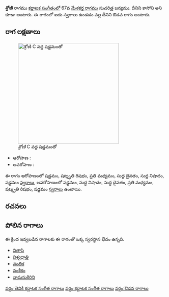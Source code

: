 {{Infobox ragam
	| name          	= శ్రోణి
	| synonym	    	= కాసోని
	| mela          	= 
	| chakra        	= 
	| janaka        	= 
	| type          	= ఔడవ
	| arohanam      	= {{svaraC|S|R3|M2|D1|N1|S'}} 
	| avarohanam    	= {{svaraC|S'|N1|D1|M2|R3|S}}
	| jeeva         	=
	| chhaya        	=
	| nyasa         	=
	| vishesha      	= 
	| equivalent  		= 
}}
{{కర్ణాటక సంగీత రాగాలు}}
'''శ్రోణి''' రాగము [[కర్ణాటక సంగీతం]]లో 67వ [[మేళకర్త రాగము]] సుచరిత్ర జన్యము. దీనిని కాసోని అని కూడా అంటారు. ఈ రాగంలో ఐదు స్వరాలు ఉండడం వల్ల దీనిని ఔడవ రాగం అంటారు.


==రాగ లక్షణాలు==
[[Image:shroni_kb2wiki.png|thumb|right|316px|''శ్రోణి'' C వద్ద షడ్జమంతో]]

* ఆరోహణ : {{svaraC|S|R3|M2|D1|N1|S'}} 
* అవరోహణ : {{svaraC|S'|N1|D1|M2|R3|S}}

ఈ రాగం ఆరోహణంలో షడ్జమం, షట్శృతి రిషభం, ప్రతి మధ్యమం, సుద్ద దైవతం, సుద్ద నిషాదం, షడ్జమం [[స్వరాలు]], అవరోహణంలో షడ్జమం, సుద్ద నిషాదం, సుద్ద దైవతం, ప్రతి మధ్యమం, షట్శృతి రిషభం, షడ్జమం [[స్వరాలు]] ఉంటాయి.

==రచనలు==



==పోలిన రాగాలు==
ఈ క్రింద ఇవ్వబడిన రాగాలకు ఈ రాగంతో ఒక్క స్వరస్థాన భేదం ఉన్నది.
* [[వితాపి]]
* [[విశ్వధాత్రి]]
* [[వంతిక]]
* [[వంశీకం]]
* [[వామసుకిరిని]]



[[వర్గం:తెవికి కర్ణాటక సంగీత రాగాలు]]
[[వర్గం:కర్ణాటక సంగీత రాగాలు]]
[[వర్గం:ఔడవ రాగాలు]]